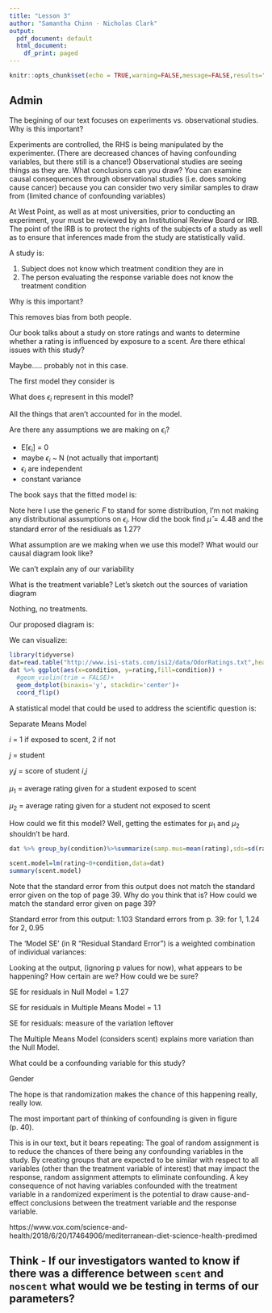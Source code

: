 ---
title: "Lesson 3"
author: "Samantha Chinn - Nicholas Clark"
output:
  pdf_document: default
  html_document:
    df_print: paged
---

```{r setup, include=FALSE}
knitr::opts_chunk$set(echo = TRUE,warning=FALSE,message=FALSE,results="show",fig.show="show")
```

## Admin

\vspace{.3in}

The begining of our text focuses on experiments vs. observational studies.  Why is this important?

Experiments are controlled, the RHS is being manipulated by the experimenter. (There are decreased chances of having confounding variables, but there still is a chance!)
\newline Observational studies are seeing things as they are.
\newline What conclusions can you draw? You can examine causal consequences through observational studies (i.e. does smoking cause cancer) because you can consider two very similar samples to draw from (limited chance of confounding variables)

\vspace{.2in}

At West Point, as well as at most universities, prior to conducting an experiment, your \textbf{study protocol} must be reviewed by an Institutional Review Board or IRB.  The point of the IRB is to protect the rights of the subjects of a study as well as to ensure that inferences made from the study are statistically valid.

A \textbf{double blind} study is: 

1) Subject does not know which treatment condition they are in
2) The person evaluating the response variable does not know the treatment condition

\vspace{.2in}

Why is this important?

This removes bias from both people. 

\vspace{.1in}

Our book talks about a study on store ratings and wants to determine whether a rating is influenced by exposure to a scent.  Are there ethical issues with this study?

Maybe..... probably not in this case.

\vspace{.1in}


The first model they consider is

\begin{align*}
i &= \mbox{ Student}\\
y_i & = \mbox{rating of student }i\\
y_i & = \mu + \epsilon_i
\end{align*}

What does $\epsilon_i$ represent in this model?

All the things that aren't accounted for in the model.

\vspace{.7in}

Are there any assumptions we are making on $\epsilon_i$?

* E[$\epsilon_i$] = 0
* maybe $\epsilon_i$ ~ N   (not actually that important)
* $\epsilon_i$ are independent
* constant variance

\vspace{.2in}

The book says that the fitted model is:

\begin{align*}
y_i &= 4.48 + \epsilon_i\\
\epsilon_i & \sim F(0,1.27)
\end{align*}

Note here I use the generic $F$ to stand for some distribution, I'm not making any distributional assumptions on $\epsilon_i$.  How did the book find $\hat{\mu}=4.48$ and the standard error of the residiuals as 1.27?

\vspace{1.5in}

What assumption are we making when we use this model?  What would our causal diagram look like?

We can't explain any of our variability

\vspace{.2in}

What is the treatment variable?  Let's sketch out the sources of variation diagram

Nothing, no treatments.

\vspace{1.4in}

Our proposed diagram is:

\vspace{2.in}

We can visualize:

```{r,warning=FALSE,message=FALSE}
library(tidyverse)
dat=read.table("http://www.isi-stats.com/isi2/data/OdorRatings.txt",header=T)
dat %>% ggplot(aes(x=condition, y=rating,fill=condition)) + 
  #geom_violin(trim = FALSE)+
  geom_dotplot(binaxis='y', stackdir='center')+
  coord_flip()
```


A statistical model that could be used to address the scientific question is:

Separate Means Model

$i$ = 1 if exposed to scent, 2 if not

$j$ = student

$y_ij$ = score of student $i$,$j$

$\mu_1$ = average rating given for a student exposed to scent

$\mu_2$ = average rating given for a student not exposed to scent

\vspace{.2in}


How could we fit this model?  Well, getting the estimates for $\mu_1$ and $\mu_2$ shouldn't be hard.

```{r}
dat %>% group_by(condition)%>%summarize(samp.mus=mean(rating),sds=sd(rating))
```


```{r}
scent.model=lm(rating~0+condition,data=dat)
summary(scent.model)
```

Note that the standard error from this output does not match the standard error given on the top of page 39.  Why do you think that is?  How could we match the standard error given on page 39?

Standard error from this output: 1.103
Standard errors from p. 39: for 1, 1.24 for 2, 0.95

The 'Model SE' (in R "Residual Standard Error") is a weighted combination of individual variances:

\vspace{1.5in}

Looking at the output, (ignoring p values for now), what appears to be happening?  How certain are we?  How could we be sure?

SE for residuals in Null Model = 1.27

SE for residuals in Multiple Means Model = 1.1

SE for residuals: measure of the variation leftover

The Multiple Means Model (considers scent) explains more variation than the Null Model.

\vspace{.5in}

What could be a confounding variable for this study?

Gender

The hope is that randomization makes the chance of this happening really, really low.

\vspace{.2in}

The most important part of thinking of confounding is given in figure (p. 40).

\vspace{.5in}

This is in our text, but it bears repeating: The goal of random assignment is to reduce the chances of there being any confounding variables in the study. By creating groups that are expected to be similar with respect to all variables (other than the treatment variable of interest) that may impact the response, random assignment attempts to eliminate confounding. A key consequence of not having variables confounded with the treatment variable in a randomized experiment is the potential to draw cause-and-effect conclusions between the treatment variable and the response variable.


https://www.vox.com/science-and-health/2018/6/20/17464906/mediterranean-diet-science-health-predimed

## Think - If our investigators wanted to know if there was a difference between `scent` and `noscent` what would we be testing in terms of our parameters?


